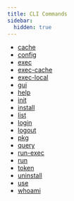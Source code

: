 ```yaml
---
title: CLI Commands
sidebar:
  hidden: true
---
```


- [cache](/cli/commands/cache)
- [config](/cli/commands/config)
- [exec](/cli/commands/exec)
- [exec-cache](/cli/commands/exec-cache)
- [exec-local](/cli/commands/exec-local)
- [gui](/cli/commands/gui)
- [help](/cli/commands/help)
- [init](/cli/commands/init)
- [install](/cli/commands/install)
- [list](/cli/commands/list)
- [login](/cli/commands/login)
- [logout](/cli/commands/logout)
- [pkg](/cli/commands/pkg)
- [query](/cli/commands/query)
- [run-exec](/cli/commands/run-exec)
- [run](/cli/commands/run)
- [token](/cli/commands/token)
- [uninstall](/cli/commands/uninstall)
- [use](/cli/commands/use)
- [whoami](/cli/commands/whoami)
